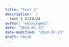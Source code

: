 ```yaml
---
title: "test_1"
description:  |
  test_1 2/23/24
author: "weiningmai"
date: "2024-02-23"
date-modified: "2024-02-23"
draft: FALSE
---
```


